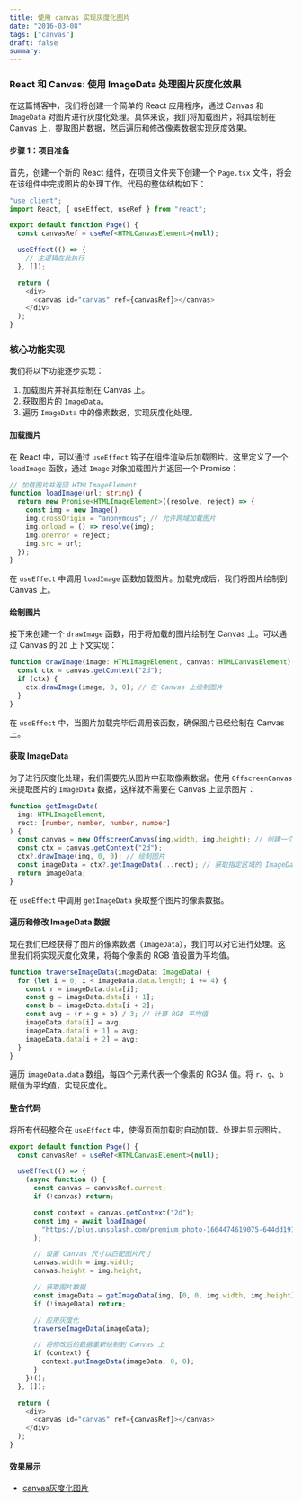 ```yaml
---
title: 使用 canvas 实现灰度化图片
date: "2016-03-08"
tags: ["canvas"]
draft: false
summary:
---
```


### React 和 Canvas: 使用 ImageData 处理图片灰度化效果

在这篇博客中，我们将创建一个简单的 React 应用程序，通过 Canvas 和 `ImageData` 对图片进行灰度化处理。具体来说，我们将加载图片，将其绘制在 Canvas 上，提取图片数据，然后遍历和修改像素数据实现灰度效果。

#### 步骤 1：项目准备

首先，创建一个新的 React 组件，在项目文件夹下创建一个 `Page.tsx` 文件，将会在该组件中完成图片的处理工作。代码的整体结构如下：

```typescript
"use client";
import React, { useEffect, useRef } from "react";

export default function Page() {
  const canvasRef = useRef<HTMLCanvasElement>(null);

  useEffect(() => {
    // 主逻辑在此执行
  }, []);

  return (
    <div>
      <canvas id="canvas" ref={canvasRef}></canvas>
    </div>
  );
}
```

### 核心功能实现

我们将以下功能逐步实现：

1.  加载图片并将其绘制在 Canvas 上。
2.  获取图片的 `ImageData`。
3.  遍历 `ImageData` 中的像素数据，实现灰度化处理。

#### 加载图片

在 React 中，可以通过 `useEffect` 钩子在组件渲染后加载图片。这里定义了一个 `loadImage` 函数，通过 `Image` 对象加载图片并返回一个 Promise：

```typescript
// 加载图片并返回 HTMLImageElement
function loadImage(url: string) {
  return new Promise<HTMLImageElement>((resolve, reject) => {
    const img = new Image();
    img.crossOrigin = "anonymous"; // 允许跨域加载图片
    img.onload = () => resolve(img);
    img.onerror = reject;
    img.src = url;
  });
}
```

在 `useEffect` 中调用 `loadImage` 函数加载图片。加载完成后，我们将图片绘制到 Canvas 上。

#### 绘制图片

接下来创建一个 `drawImage` 函数，用于将加载的图片绘制在 Canvas 上。可以通过 Canvas 的 `2D` 上下文实现：

```typescript
function drawImage(image: HTMLImageElement, canvas: HTMLCanvasElement) {
  const ctx = canvas.getContext("2d");
  if (ctx) {
    ctx.drawImage(image, 0, 0); // 在 Canvas 上绘制图片
  }
}
```

在 `useEffect` 中，当图片加载完毕后调用该函数，确保图片已经绘制在 Canvas 上。

#### 获取 ImageData

为了进行灰度化处理，我们需要先从图片中获取像素数据。使用 `OffscreenCanvas` 来提取图片的 `ImageData` 数据，这样就不需要在 Canvas 上显示图片：

```typescript
function getImageData(
  img: HTMLImageElement,
  rect: [number, number, number, number]
) {
  const canvas = new OffscreenCanvas(img.width, img.height); // 创建一个 OffscreenCanvas
  const ctx = canvas.getContext("2d");
  ctx?.drawImage(img, 0, 0); // 绘制图片
  const imageData = ctx?.getImageData(...rect); // 获取指定区域的 ImageData
  return imageData;
}
```

在 `useEffect` 中调用 `getImageData` 获取整个图片的像素数据。

#### 遍历和修改 ImageData 数据

现在我们已经获得了图片的像素数据（`ImageData`），我们可以对它进行处理。这里我们将实现灰度化效果，将每个像素的 RGB 值设置为平均值。

```typescript
function traverseImageData(imageData: ImageData) {
  for (let i = 0; i < imageData.data.length; i += 4) {
    const r = imageData.data[i];
    const g = imageData.data[i + 1];
    const b = imageData.data[i + 2];
    const avg = (r + g + b) / 3; // 计算 RGB 平均值
    imageData.data[i] = avg;
    imageData.data[i + 1] = avg;
    imageData.data[i + 2] = avg;
  }
}
```

遍历 `imageData.data` 数组，每四个元素代表一个像素的 RGBA 值。将 `r`、`g`、`b` 赋值为平均值，实现灰度化。

#### 整合代码

将所有代码整合在 `useEffect` 中，使得页面加载时自动加载、处理并显示图片。

```typescript
export default function Page() {
  const canvasRef = useRef<HTMLCanvasElement>(null);

  useEffect(() => {
    (async function () {
      const canvas = canvasRef.current;
      if (!canvas) return;

      const context = canvas.getContext("2d");
      const img = await loadImage(
        "https://plus.unsplash.com/premium_photo-1664474619075-644dd191935f?w=800&auto=format&fit=crop&q=60&ixlib=rb-4.0.3&ixid=M3wxMjA3fDB8MHxzZWFyY2h8MXx8aW1hZ2V8ZW58MHx8MHx8fDA%3D"
      );

      // 设置 Canvas 尺寸以匹配图片尺寸
      canvas.width = img.width;
      canvas.height = img.height;

      // 获取图片数据
      const imageData = getImageData(img, [0, 0, img.width, img.height]);
      if (!imageData) return;

      // 应用灰度化
      traverseImageData(imageData);

      // 将修改后的数据重新绘制到 Canvas 上
      if (context) {
        context.putImageData(imageData, 0, 0);
      }
    })();
  }, []);

  return (
    <div>
      <canvas id="canvas" ref={canvasRef}></canvas>
    </div>
  );
}
```

#### 效果展示

- [canvas灰度化图片](/projects/canvas/gray)


